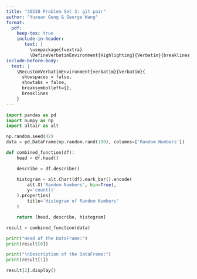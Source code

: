 ```yaml
---
title: "30538 Problem Set 3: git pair"
author: "Yuxuan Geng & George Wang"
format: 
  pdf:
    keep-tex: true
    include-in-header: 
       text: |
         \usepackage{fvextra}
         \DefineVerbatimEnvironment{Highlighting}{Verbatim}{breaklines,commandchars=\\\{\}}
include-before-body:
  text: |
    \RecustomVerbatimEnvironment{verbatim}{Verbatim}{
      showspaces = false,
      showtabs = false,
      breaksymbolleft={},
      breaklines
    }
---
```


```python
import pandas as pd
import numpy as np
import altair as alt

np.random.seed(42)
data = pd.DataFrame(np.random.rand(100), columns=['Random Numbers'])

def combined_function(df):
    head = df.head()

    describe = df.describe()

    histogram = alt.Chart(df).mark_bar().encode(
        alt.X('Random Numbers', bin=True),
        y='count()'
    ).properties(
        title='Histogram of Random Numbers'
    )

    return [head, describe, histogram]

result = combined_function(data)

print("Head of the DataFrame:")
print(result[0])

print("\nDescription of the DataFrame:")
print(result[1])

result[2].display()
```